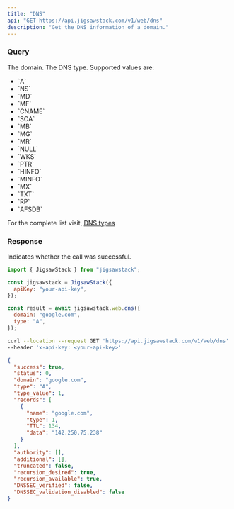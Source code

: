 ```yaml
---
title: "DNS"
api: "GET https://api.jigsawstack.com/v1/web/dns"
description: "Get the DNS information of a domain."
---
```


### Query

<ParamField query="domain" type="string">
  The domain.
</ParamField>

<ParamField query="type" type="string">
  The DNS type. Supported values are:
  <ul>
    <li>`A`</li>
    <li>`NS`</li>
    <li>`MD`</li>
    <li>`MF`</li>
    <li>`CNAME`</li>
    <li>`SOA`</li>
    <li>`MB`</li>
    <li>`MG`</li>
    <li>`MR`</li>
    <li>`NULL`</li>
    <li>`WKS`</li>
    <li>`PTR`</li>
    <li>`HINFO`</li>
    <li>`MINFO`</li>
    <li>`MX`</li>
    <li>`TXT`</li>
    <li>`RP`</li>
    <li>`AFSDB`</li>
  </ul>

For the complete list visit, [DNS types](https://docs.jigsawstack.com/additional-resources/dns-types)

</ParamField>

<Snippet file="header.mdx" />

### Response

<ResponseField name="success" type="boolean">
  Indicates whether the call was successful.
</ResponseField>

<RequestExample>

```javascript JavaScript
import { JigsawStack } from "jigsawstack";

const jigsawstack = JigsawStack({
  apiKey: "your-api-key",
});

const result = await jigsawstack.web.dns({
  domain: "google.com",
  type: "A",
});
```

```bash cURL
curl --location --request GET 'https://api.jigsawstack.com/v1/web/dns' \
--header 'x-api-key: <your-api-key>'
```

</RequestExample>

<ResponseExample>

```json Response
{
  "success": true,
  "status": 0,
  "domain": "google.com",
  "type": "A",
  "type_value": 1,
  "records": [
    {
      "name": "google.com",
      "type": 1,
      "TTL": 134,
      "data": "142.250.75.238"
    }
  ],
  "authority": [],
  "additional": [],
  "truncated": false,
  "recursion_desired": true,
  "recursion_available": true,
  "DNSSEC_verified": false,
  "DNSSEC_validation_disabled": false
}
```

</ResponseExample>
